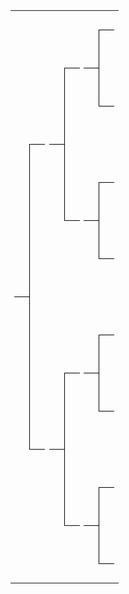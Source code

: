 <table style="border-spacing: 0px; {{{style|}}}">
<tr style="text-align: center;">
<td colspan="2" rowspan="14"><div style="width: 0.5em; height: 0.5em;"><span style="font: 1px/1px serif;">&nbsp;</span></div></td>
<td colspan="3" rowspan="6"><div style="width: 0.5em; height: 0.5em;"><span style="font: 1px/1px serif;">&nbsp;</span></div></td>
<td colspan="3" rowspan="2"><div style="width: 0.5em; height: 0.5em;"><span style="font: 1px/1px serif;">&nbsp;</span></div></td>
<td><div style="width: 0.5em; height: 0.5em;"><span style="font: 1px/1px serif;">&nbsp;</span></div></td>
<td rowspan="2" style="border:{{{border_4|{{{border|2}}}}}}px solid black;padding:0 0.2em;{{{boxstyle|}}};{{{boxstyle_4|}}}">{{{8}}}</td>
</tr>
<tr style="text-align: center;">
<td style="border-left: 1px solid black; border-top: 1px solid black;"><div style="width: 0.5em; height: 0.5em;"><span style="font: 1px/1px serif;">&nbsp;</span></div></td>
</tr>
<tr style="text-align: center;">
<td><div style="width: 0.5em; height: 0.5em;"><span style="font: 1px/1px serif;">&nbsp;</span></div></td>
<td rowspan="2" style="border:{{{border_3|{{{border|2}}}}}}px solid black;padding:0 0.2em;{{{boxstyle|}}};{{{boxstyle_3|}}}">{{{4}}}</td>
<td style="border-bottom: 1px solid black;"><div style="width: 0.5em; height: 0.5em;"><span style="font: 1px/1px serif;">&nbsp;</span></div></td>
<td colspan="2" rowspan="2" style="border-left: 1px solid black;"><div style="width: 0.5em; height: 0.5em;"><span style="font: 1px/1px serif;">&nbsp;</span></div></td>
</tr>
<tr style="text-align: center;">
<td style="border-left: 1px solid black; border-top: 1px solid black;"><div style="width: 0.5em; height: 0.5em;"><span style="font: 1px/1px serif;">&nbsp;</span></div></td>
<td><div style="width: 0.5em; height: 0.5em;"><span style="font: 1px/1px serif;">&nbsp;</span></div></td>
</tr>
<tr style="text-align: center;">
<td colspan="3" rowspan="6" style="border-left: 1px solid black;"><div style="width: 0.5em; height: 0.5em;"><span style="font: 1px/1px serif;">&nbsp;</span></div></td>
<td style="border-left: 1px solid black; border-bottom: 1px solid black;"><div style="width: 0.5em; height: 0.5em;"><span style="font: 1px/1px serif;">&nbsp;</span></div></td>
<td rowspan="2" style="border:{{{border_4|{{{border|2}}}}}}px solid black;padding:0 0.2em;{{{boxstyle|}}};{{{boxstyle_4|}}}">{{{9}}}</td>
</tr>
<tr style="text-align: center;">
<td><div style="width: 0.5em; height: 0.5em;"><span style="font: 1px/1px serif;">&nbsp;</span></div></td>
</tr>
<tr style="text-align: center;">
<td><div style="width: 0.5em; height: 0.5em;"><span style="font: 1px/1px serif;">&nbsp;</span></div></td>
<td rowspan="2" style="border:{{{border_2|{{{border|2}}}}}}px solid black;padding:0 0.2em;{{{boxstyle|}}};{{{boxstyle_2|}}}">{{{2}}}</td>
<td style="border-bottom: 1px solid black;"><div style="width: 0.5em; height: 0.5em;"><span style="font: 1px/1px serif;">&nbsp;</span></div></td>
<td colspan="2" rowspan="2"><div style="width: 0.5em; height: 0.5em;"><span style="font: 1px/1px serif;">&nbsp;</span></div></td>
</tr>
<tr style="text-align: center;">
<td style="border-left: 1px solid black; border-top: 1px solid black;"><div style="width: 0.5em; height: 0.5em;"><span style="font: 1px/1px serif;">&nbsp;</span></div></td>
<td><div style="width: 0.5em; height: 0.5em;"><span style="font: 1px/1px serif;">&nbsp;</span></div></td>
</tr>
<tr style="text-align: center;">
<td colspan="3" rowspan="14" style="border-left: 1px solid black;"><div style="width: 0.5em; height: 0.5em;"><span style="font: 1px/1px serif;">&nbsp;</span></div></td>
<td><div style="width: 0.5em; height: 0.5em;"><span style="font: 1px/1px serif;">&nbsp;</span></div></td>
<td rowspan="2" style="border:{{{border_4|{{{border|2}}}}}}px solid black;padding:0 0.2em;{{{boxstyle|}}};{{{boxstyle_4|}}}">{{{10}}}</td>
</tr>
<tr style="text-align: center;">
<td style="border-left: 1px solid black; border-top: 1px solid black;"><div style="width: 0.5em; height: 0.5em;"><span style="font: 1px/1px serif;">&nbsp;</span></div></td>
</tr>
<tr style="text-align: center;">
<td style="border-left: 1px solid black; border-bottom: 1px solid black;"><div style="width: 0.5em; height: 0.5em;"><span style="font: 1px/1px serif;">&nbsp;</span></div></td>
<td rowspan="2" style="border:{{{border_3|{{{border|2}}}}}}px solid black;padding:0 0.2em;{{{boxstyle|}}};{{{boxstyle_3|}}}">{{{5}}}</td>
<td style="border-bottom: 1px solid black;"><div style="width: 0.5em; height: 0.5em;"><span style="font: 1px/1px serif;">&nbsp;</span></div></td>
<td colspan="2" rowspan="2" style="border-left: 1px solid black;"><div style="width: 0.5em; height: 0.5em;"><span style="font: 1px/1px serif;">&nbsp;</span></div></td>
</tr>
<tr style="text-align: center;">
<td><div style="width: 0.5em; height: 0.5em;"><span style="font: 1px/1px serif;">&nbsp;</span></div></td>
<td><div style="width: 0.5em; height: 0.5em;"><span style="font: 1px/1px serif;">&nbsp;</span></div></td>
</tr>
<tr style="text-align: center;">
<td colspan="3" rowspan="6"><div style="width: 0.5em; height: 0.5em;"><span style="font: 1px/1px serif;">&nbsp;</span></div></td>
<td style="border-left: 1px solid black; border-bottom: 1px solid black;"><div style="width: 0.5em; height: 0.5em;"><span style="font: 1px/1px serif;">&nbsp;</span></div></td>
<td rowspan="2" style="border:{{{border_4|{{{border|2}}}}}}px solid black;padding:0 0.2em;{{{boxstyle|}}};{{{boxstyle_4|}}}">{{{11}}}</td>
</tr>
<tr style="text-align: center;">
<td><div style="width: 0.5em; height: 0.5em;"><span style="font: 1px/1px serif;">&nbsp;</span></div></td>
</tr>
<tr style="text-align: center;">
<td rowspan="2" style="border:{{{border_1|{{{border|2}}}}}}px solid black;padding:0 0.2em;{{{boxstyle|}}};{{{boxstyle_1|}}}">{{{1}}}</td>
<td style="border-bottom: 1px solid black;"><div style="width: 0.5em; height: 0.5em;"><span style="font: 1px/1px serif;">&nbsp;</span></div></td>
<td colspan="2" rowspan="2"><div style="width: 0.5em; height: 0.5em;"><span style="font: 1px/1px serif;">&nbsp;</span></div></td>
</tr>
<tr style="text-align: center;">
<td><div style="width: 0.5em; height: 0.5em;"><span style="font: 1px/1px serif;">&nbsp;</span></div></td>
</tr>
<tr style="text-align: center;">
<td colspan="2" rowspan="14"><div style="width: 0.5em; height: 0.5em;"><span style="font: 1px/1px serif;">&nbsp;</span></div></td>
<td><div style="width: 0.5em; height: 0.5em;"><span style="font: 1px/1px serif;">&nbsp;</span></div></td>
<td rowspan="2" style="border:{{{border_4|{{{border|2}}}}}}px solid black;padding:0 0.2em;{{{boxstyle|}}};{{{boxstyle_4|}}}">{{{12}}}</td>
</tr>
<tr style="text-align: center;">
<td style="border-left: 1px solid black; border-top: 1px solid black;"><div style="width: 0.5em; height: 0.5em;"><span style="font: 1px/1px serif;">&nbsp;</span></div></td>
</tr>
<tr style="text-align: center;">
<td><div style="width: 0.5em; height: 0.5em;"><span style="font: 1px/1px serif;">&nbsp;</span></div></td>
<td rowspan="2" style="border:{{{border_3|{{{border|2}}}}}}px solid black;padding:0 0.2em;{{{boxstyle|}}};{{{boxstyle_3|}}}">{{{6}}}</td>
<td style="border-bottom: 1px solid black;"><div style="width: 0.5em; height: 0.5em;"><span style="font: 1px/1px serif;">&nbsp;</span></div></td>
<td colspan="2" rowspan="2" style="border-left: 1px solid black;"><div style="width: 0.5em; height: 0.5em;"><span style="font: 1px/1px serif;">&nbsp;</span></div></td>
</tr>
<tr style="text-align: center;">
<td style="border-left: 1px solid black; border-top: 1px solid black;"><div style="width: 0.5em; height: 0.5em;"><span style="font: 1px/1px serif;">&nbsp;</span></div></td>
<td><div style="width: 0.5em; height: 0.5em;"><span style="font: 1px/1px serif;">&nbsp;</span></div></td>
</tr>
<tr style="text-align: center;">
<td colspan="3" rowspan="6" style="border-left: 1px solid black;"><div style="width: 0.5em; height: 0.5em;"><span style="font: 1px/1px serif;">&nbsp;</span></div></td>
<td style="border-left: 1px solid black; border-bottom: 1px solid black;"><div style="width: 0.5em; height: 0.5em;"><span style="font: 1px/1px serif;">&nbsp;</span></div></td>
<td rowspan="2" style="border:{{{border_4|{{{border|2}}}}}}px solid black;padding:0 0.2em;{{{boxstyle|}}};{{{boxstyle_4|}}}">{{{13}}}</td>
</tr>
<tr style="text-align: center;">
<td><div style="width: 0.5em; height: 0.5em;"><span style="font: 1px/1px serif;">&nbsp;</span></div></td>
</tr>
<tr style="text-align: center;">
<td style="border-left: 1px solid black; border-bottom: 1px solid black;"><div style="width: 0.5em; height: 0.5em;"><span style="font: 1px/1px serif;">&nbsp;</span></div></td>
<td rowspan="2" style="border:{{{border_2|{{{border|2}}}}}}px solid black;padding:0 0.2em;{{{boxstyle|}}};{{{boxstyle_2|}}}">{{{3}}}</td>
<td style="border-bottom: 1px solid black;"><div style="width: 0.5em; height: 0.5em;"><span style="font: 1px/1px serif;">&nbsp;</span></div></td>
<td colspan="2" rowspan="2"><div style="width: 0.5em; height: 0.5em;"><span style="font: 1px/1px serif;">&nbsp;</span></div></td>
</tr>
<tr style="text-align: center;">
<td><div style="width: 0.5em; height: 0.5em;"><span style="font: 1px/1px serif;">&nbsp;</span></div></td>
<td><div style="width: 0.5em; height: 0.5em;"><span style="font: 1px/1px serif;">&nbsp;</span></div></td>
</tr>
<tr style="text-align: center;">
<td colspan="3" rowspan="6"><div style="width: 0.5em; height: 0.5em;"><span style="font: 1px/1px serif;">&nbsp;</span></div></td>
<td><div style="width: 0.5em; height: 0.5em;"><span style="font: 1px/1px serif;">&nbsp;</span></div></td>
<td rowspan="2" style="border:{{{border_4|{{{border|2}}}}}}px solid black;padding:0 0.2em;{{{boxstyle|}}};{{{boxstyle_4|}}}">{{{14}}}</td>
</tr>
<tr style="text-align: center;">
<td style="border-left: 1px solid black; border-top: 1px solid black;"><div style="width: 0.5em; height: 0.5em;"><span style="font: 1px/1px serif;">&nbsp;</span></div></td>
</tr>
<tr style="text-align: center;">
<td style="border-left: 1px solid black; border-bottom: 1px solid black;"><div style="width: 0.5em; height: 0.5em;"><span style="font: 1px/1px serif;">&nbsp;</span></div></td>
<td rowspan="2" style="border:{{{border_3|{{{border|2}}}}}}px solid black;padding:0 0.2em;{{{boxstyle|}}};{{{boxstyle_3|}}}">{{{7}}}</td>
<td style="border-bottom: 1px solid black;"><div style="width: 0.5em; height: 0.5em;"><span style="font: 1px/1px serif;">&nbsp;</span></div></td>
<td colspan="2" rowspan="2" style="border-left: 1px solid black;"><div style="width: 0.5em; height: 0.5em;"><span style="font: 1px/1px serif;">&nbsp;</span></div></td>
</tr>
<tr style="text-align: center;">
<td><div style="width: 0.5em; height: 0.5em;"><span style="font: 1px/1px serif;">&nbsp;</span></div></td>
<td><div style="width: 0.5em; height: 0.5em;"><span style="font: 1px/1px serif;">&nbsp;</span></div></td>
</tr>
<tr style="text-align: center;">
<td colspan="3" rowspan="2"><div style="width: 0.5em; height: 0.5em;"><span style="font: 1px/1px serif;">&nbsp;</span></div></td>
<td style="border-left: 1px solid black; border-bottom: 1px solid black;"><div style="width: 0.5em; height: 0.5em;"><span style="font: 1px/1px serif;">&nbsp;</span></div></td>
<td rowspan="2" style="border:{{{border_4|{{{border|2}}}}}}px solid black;padding:0 0.2em;{{{boxstyle|}}};{{{boxstyle_4|}}}">{{{15}}}</td>
</tr>
<tr style="text-align: center;">
<td><div style="width: 0.5em; height: 0.5em;"><span style="font: 1px/1px serif;">&nbsp;</span></div></td>
</tr>
</table>
<noinclude>
{{documentation|Template:ahnentafel top/doc}}
<!-- Languages -->
</noinclude>